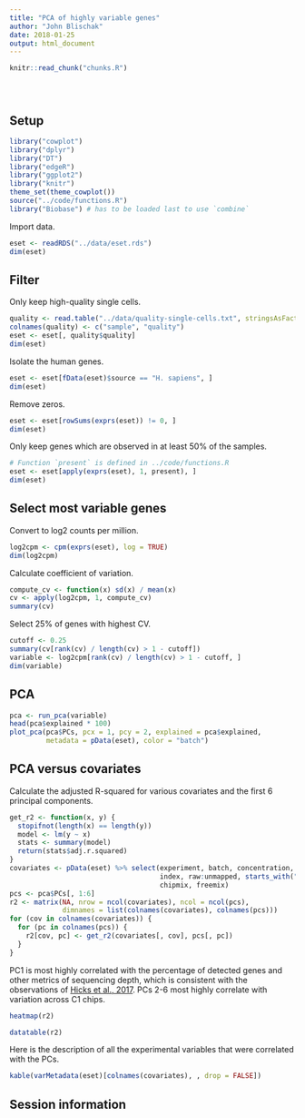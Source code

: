 ```yaml
---
title: "PCA of highly variable genes"
author: "John Blischak"
date: 2018-01-25
output: html_document
---
```


<!-- The file analysis/chunks.R contains chunks that define default settings
shared across the workflowr files. -->
```r
knitr::read_chunk("chunks.R")
```

<!-- Update knitr chunk options -->
```r
```

<!-- Insert the date the file was last updated -->
```r
```

<!-- Insert the code version (Git commit SHA1) if Git repository exists and R
 package git2r is installed -->
```r
```

## Setup

```r
library("cowplot")
library("dplyr")
library("DT")
library("edgeR")
library("ggplot2")
library("knitr")
theme_set(theme_cowplot())
source("../code/functions.R")
library("Biobase") # has to be loaded last to use `combine`
```

Import data.

```r
eset <- readRDS("../data/eset.rds")
dim(eset)
```

## Filter

Only keep high-quality single cells.

```r
quality <- read.table("../data/quality-single-cells.txt", stringsAsFactors = FALSE)
colnames(quality) <- c("sample", "quality")
eset <- eset[, quality$quality]
dim(eset)
```

Isolate the human genes.

```r
eset <- eset[fData(eset)$source == "H. sapiens", ]
dim(eset)
```

Remove zeros.

```r
eset <- eset[rowSums(exprs(eset)) != 0, ]
dim(eset)
```

Only keep genes which are observed in at least 50% of the samples.

```r
# Function `present` is defined in ../code/functions.R
eset <- eset[apply(exprs(eset), 1, present), ]
dim(eset)
```

## Select most variable genes

Convert to log2 counts per million.

```r
log2cpm <- cpm(exprs(eset), log = TRUE)
dim(log2cpm)
```

Calculate coefficient of variation.

```r
compute_cv <- function(x) sd(x) / mean(x)
cv <- apply(log2cpm, 1, compute_cv)
summary(cv)
```

Select 25% of genes with highest CV.

```r
cutoff <- 0.25
summary(cv[rank(cv) / length(cv) > 1 - cutoff])
variable <- log2cpm[rank(cv) / length(cv) > 1 - cutoff, ]
dim(variable)
```

## PCA

```r
pca <- run_pca(variable)
head(pca$explained * 100)
plot_pca(pca$PCs, pcx = 1, pcy = 2, explained = pca$explained,
         metadata = pData(eset), color = "batch")
```

## PCA versus covariates

Calculate the adjusted R-squared for various covariates and the first 6
principal components.

```r
get_r2 <- function(x, y) {
  stopifnot(length(x) == length(y))
  model <- lm(y ~ x)
  stats <- summary(model)
  return(stats$adj.r.squared)
}
covariates <- pData(eset) %>% select(experiment, batch, concentration, tra1.60,
                                     index, raw:unmapped, starts_with("detect"),
                                     chipmix, freemix)
pcs <- pca$PCs[, 1:6]
r2 <- matrix(NA, nrow = ncol(covariates), ncol = ncol(pcs),
             dimnames = list(colnames(covariates), colnames(pcs)))
for (cov in colnames(covariates)) {
  for (pc in colnames(pcs)) {
    r2[cov, pc] <- get_r2(covariates[, cov], pcs[, pc])
  }
}
```

PC1 is most highly correlated with the percentage of detected genes and other
metrics of sequencing depth, which is consistent with the observations of [Hicks
et al., 2017][hicks2017]. PCs 2-6 most highly correlate with variation across C1
chips.

[hicks2017]: https://www.ncbi.nlm.nih.gov/pubmed/29121214

```r
heatmap(r2)
```

```r
datatable(r2)
```

Here is the description of all the experimental variables that were correlated
with the PCs.

```r
kable(varMetadata(eset)[colnames(covariates), , drop = FALSE])
```

## Session information

<!-- Insert the session information into the document -->
```r
```
